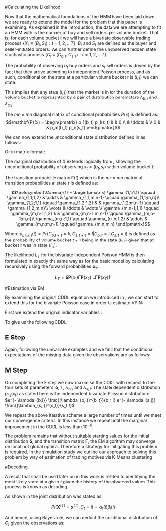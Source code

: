 \chapter{HMM Model Applied to VPIN}

#Calculating the Likelihood

Now that the mathematical foundations of the HMM have been laid down, we are ready to extend the model for the problem that this paper is examining. As explained in the introduction, the data we are attempting to fit an HMM with is the number of buy and sell orders per volume bucket. That is, for each volume bucket $t$ we will have a bivariate observable trading process $\{X_t \equiv (B_t, S_t): t = 1,2, \dots T \}$. $B_t$ and $S_t$ are defined as the buyer and seller-initiated orders. We can further define the unobserved hidden state stochastic process $\{C_t \equiv (C_{b;t}, C_{s;t}) : t = 1,2, \dots T\}$.

The probability of observing $b_t$ buy orders and $s_t$ sell orders is driven by the fact that they arrive according to independent Poisson process, and as such, conditional on the state at a particular volume bucket $t$ is $(i, j)$ we can state:

\begin{align}
 \begin{aligned}\label{eq:bivarPois}
 p_{i,j}(X) &= Pr(X_t = x | C_{b;t} = i, C_{s;t} = j) \\
            &= p_i(b_t) p_j(s_t) \\ 
            &= e^{- \lambda_{b;i}} \frac{(\lambda_{b;i})^{b_t}}{b_t !} \times e^{- \lambda_{s;j}} \frac{(\lambda_{s;j})^{s_t}}{s_t !} \\ 
  \end{aligned}
\end{align}

This implies that any state $(i, j)$ that the market is in for the duration of the volume bucket is represented by a pair of distribution parameters $\lambda_{b;i}$ and $\lambda_{s;j}$. 

The $mn \times mn$ diagonal matrix of conditional probabilities ${P}(x)$ is defined as:
$$\mathbf{P}(x) = \begin{pmatrix}
                   p_1(b_t) p_1(s_t) &        & 0 \\
                                     & \ddots &   \\
                   0                 &        & p_m(b_t) p_n(s_t)
                  \end{pmatrix}$$

We can now extend the unconditional state distribution defined in \eqref{eq:stateDist} as follows:

\begin{equation}\nonumber
  u_{i,j}(t) = Pr(C_{b;t} = i, C_{s;t} = j), t = 1,\dots,T
\end{equation}

Or in matrix format:

\begin{equation}\nonumber
  u_{i,j}(t) = \begin{pmatrix}
                     u_{1,1}(t),\dots,u_{1,n}(t), \dots u_{m,1}(t), \dots u_{m,n}(t)
               \end{pmatrix}
\end{equation}

The marginal distribution of $X$ extends logically from \eqref{eq:marginalNonStatWorking}, showing the unconditional probability of observing $x_t = (b_t, s_t)$ within volume bucket $t$:

\begin{align}
 \begin{aligned}\nonumber
    Pr(X_t = x) &= \sum_{i=1}^m \sum_{j=1}^n Pr(C_{b;t} = i, C_{s;t} = j) Pr(X_t = x | C_{b;t} = i, C_{s;t} = j) \\
                &= \sum_{i=1}^m \sum_{j=1}^n u_{i,j}(t) p_{i,j}(x) \\
                &= \begin{pmatrix}
                     u_{1,1}(t),\dots,u_{1,n}(t), \dots u_{m,1}(t), \dots u_{m,n}(t)
                   \end{pmatrix}
                   \begin{pmatrix}
                     p_1(b_t) p_1(s_t) &        & 0 \\
                                       & \ddots &   \\
                     0                 &        & p_m(b_t) p_n(s_t)
                   \end{pmatrix}
                   \begin{pmatrix}
                     1 \\
                     \vdots \\
                     1 
                   \end{pmatrix} \\
                &= \mathbf{u}(t) \mathbf{P}(x) \mathbf{1'}
 \end{aligned}
\end{align}

The transition probability matrix $\boldsymbol{\Gamma}(t)$ which is the $mn \times mn$ matrix of transition probabilities at state $t$ is defined as:

$$\boldsymbol{\Gamma}(1) = 
\begin{pmatrix}
  \gamma_{1,1;1,1}   \qquad \gamma_{1,1;1,2}   & \cdots & \gamma_{1,1;m,n-1}   \qquad \gamma_{1,1;m,n}\\
  \gamma_{1,2;1,1}   \qquad \gamma_{1,2;1,2}   &        & \gamma_{1,2;m,n-1}   \qquad \gamma_{1,2;m,n}\\
  \vdots                                       & \ddots & \vdots  \\
  \gamma_{m,n-1;1,1} \qquad \gamma_{m,n-1;1,2} &        & \gamma_{m,n-1;m,n-1} \qquad \gamma_{m,n-1;m,n}\\
  \gamma_{m,n;1,1}   \qquad \gamma_{m,n;1,2}   & \cdots & \gamma_{m,n;m,n-1}   \qquad \gamma_{m,n;m,n}
\end{pmatrix}$$

Where $\gamma_{i,j;k,l}(t) = Pr(C_{b;t+1} = k, C_{s;t+1} = l | C_{b;t} = i, C_{s;t} = j)$ is defined as the probability of volume bucket $t+1$ being in the state $(k,l)$ given that at bucket $t$ was in state $(i,j)$. 

The likelihood $L_T$ for the bivariate independent Poisson HMM is then formulated in exactly the same way as for the basic model \eqref{eq:likelihood} by calculating recursively using the forward probabilities $\boldsymbol{\alpha_t}$:

$$L_T = \boldsymbol{\delta} \mathbf{P}(x_1) \boldsymbol{\Gamma} \mathbf{P}(x_2) \dots   \boldsymbol{\Gamma} \mathbf{P}(x_T) \mathbf{1'}$$

#Estimation via EM

By examining the original CDDL equation we introduced in \eqref{eq:cddl}, we can start to extend this for the bivariate Poisson case in order to estimate VPIN:

\begin{align}
  \begin{aligned}\nonumber
    \text{log} \Big ( Pr(\mathbf{x}^{(T)}, \mathbf{c}^{(T)}) \Big ) &  
    = \sum_{j=1}^m u_j(1) \text{log } \delta_j
    + \sum_{j=1}^m \sum_{k=1}^m \Bigg ( \sum_{t=2}^T v_{jk}(t)   \Bigg ) \text{log } \gamma_{jk} 
    + \sum_{j=1}^m \sum_{t=1}^T u_j(t) \text{log } p_j(x_t)
  \end{aligned}
\end{align}

First we extend the original indicator variables \marginnote{Confusingly, Zucchini & MacDonald 2009 re-use the notation $u_j$ which has already been used to denote the unconditional state distribution}:

\begin{align}
  \begin{aligned}\nonumber
    u_{i,j}(t) & = 1 \iff C_{b;t} = i \text{ and } C_{s;t} = j\\
    v_{i,j;k,l}(t) & = 1 \iff C_{b;t-1} = i \text{ , }  C_{s;t-1} = i \text{ , }  C_{b;t} = k \text{ , } \text{ and }  C_{s;t} = l
  \end{aligned}
\end{align}

To give us the following CDDL:

\begin{align}
  \begin{aligned}\label{eq:cddlVPIN}
    \text{log} \Big ( Pr(\mathbf{x}^{(T)}, \mathbf{c}^{(T)}) \Big ) &  
    = \sum_{i=1}^m \sum_{j=1}^n u_{i,j}(1) \text{log } \delta_{i,j}
    + \sum_{i,k=1}^m \sum_{j,l=1}^n \Bigg ( \sum_{t=2}^T v_{i,j;k,l}(t)   \Bigg ) \text{log } \gamma_{i,j;k,l}(t) 
    + \sum_{i=1}^m \sum_{j=1}^n \sum_{t=1}^T u_{i,j}(t) \text{log } p_{i,j}(x_t)
  \end{aligned}
\end{align}

## E Step

Again, following the univariate examples \eqref{eq:uHat} and \eqref{eq:vHat} we find that the conditional expectations of the missing data given the observations are as follows:

\begin{align}
  \begin{aligned}\nonumber
    \hat{u}_{i,j}(t)  & = Pr(C_{b;t}=i,C_{s;t}=j| \mathbf{x}^{(T)}) \\
                      & = \alpha_t(i,j) \beta_{t}(i,j) / L_T
  \end{aligned}
\end{align}

\begin{align}
  \begin{aligned}\nonumber
    \hat{v}_{i,j;k,l}(t) & = Pr(C_{b;t-1}=i, C_{s;t-1}=j, C_{b;t}=k, C_{s;t}=l | \mathbf{x}^{(T)}) \\
                         & = \alpha_{t-1}(i,j) \gamma_{i,j;k,l} p_{k,l}(x_t) \beta_{t}(k,l) / L_T 
  \end{aligned}
\end{align}

## M Step

On completing the E step we now maximise the CDDL \eqref{eq:cddlVPIN} with respect to the four sets of parameters, $\boldsymbol{\delta}$, $\boldsymbol{\Gamma}$, $\lambda_{b;i}$ and $\lambda_{s;j}$. The state dependent distribution $p_{i,j}(x_t)$ as stated here \eqref{eq:bivarPois} is the independent bivariate Poisson distribution:  $e^{- \lambda_{b;i}} \frac{(\lambda_{b;i})^{b_t}}{b_t !} e^{- \lambda_{s;j}} \frac{(\lambda_{s;j})^{s_t}}{s_t !}$ \marginnote{For proof of this maximisation see Appendix 3}

\begin{align}
  \begin{aligned}\nonumber
    \text{Term to maximise} & \qquad \text{Parameter} & \text{Solution} \\
    \sum_{i=1}^m \sum_{j=1}^n u_{i,j}(1) \text{log } \delta_{i,j}                                             &\qquad \boldsymbol{\delta} & \delta_{i,j} = \frac{\hat{u}_{i,j}(1)}{ \sum_{i=1}^m \sum_{j=1}^n \hat{u}_{i,j}(1)}\\
    \sum_{i,k=1}^m \sum_{j,l=1}^n \Bigg ( \sum_{t=2}^T v_{i,j;k,l}(t) \Bigg ) \text{log } \gamma_{i,j;k,l}(t) &\qquad \boldsymbol{\Gamma} & \gamma_{i,j;k,l} = \frac{\sum_{t=2}^T \hat{v}_{i,j;k,l}(t)}{\sum_{k'=1}^m \sum_{l'=1}^n \sum_{t=2}^T \hat{v}_{i,j;k',l'}(t)} \\
    \sum_{i=1}^m \sum_{j=1}^n \sum_{t=1}^T u_{i,j}(t) \text{log } p_{i,j}(x_t)  & \qquad \lambda_{b;i}        &\hat{\lambda}_{b;i} = \frac{\sum_{j=1}^n \sum_{t=1}^T \hat{u}_{i,j}(t) b_t}{\sum_{j=1}^n \sum_{t=1}^T \hat{u}_{i,j}(t)} \\
                                                                                & \qquad \lambda_{s;j}        &\hat{\lambda}_{s;j} = \frac{\sum_{i=1}^m \sum_{t=1}^T \hat{u}_{i,j}(t) s_t}{\sum_{i=1}^m \sum_{t=1}^T \hat{u}_{i,j}(t)}
  \end{aligned}
\end{align}

We repeat the above iterative scheme a large number of times until we meet our convergence criteria. In this instance we repeat until the marginal improvement in the CDDL is less than $10^{-6}.$\marginnote{The R code for this algorithm can be found in Appendix 2}

The problem remains that without suitable starting values for the initial distribution $\boldsymbol{\delta}$, and the transition matrix $\boldsymbol{\Gamma}$, the EM algorithm may converge on local not global optima. Therefore a strategy for mitigating this problem is required. In the simulation study we outline our approach to solving this problem by way of estimation of trading motives via K-Means clustering

#Decoding

A result that shall be used later on in this work is related to identifying the most likely state at a given $t$ given the history of the observed values This process is known as decoding.  

As shown in \eqref{eq:alphaBeta} the joint distribution was stated as:

$$Pr(\mathbf{X}^{(T)} = \mathbf{x}^{(T)}, C_t = i) = \alpha_t(i) \beta_{t}(i)$$

And hence, using Bayes rule, we can deduct the conditional distribution of $C_t$ given the observations as:

\begin{align}
  \begin{aligned}\label{eq:localDecoding}
  Pr(C_t = i | \mathbf{X}^{(T)} = \mathbf{x}^{(T)}) &= \frac{Pr(\mathbf{X}^{(T)} = \mathbf{x}^{(T)}, C_t = i)}{Pr(\mathbf{X}^{(T)} = \mathbf{x}^{(T)}}\\
  &= \frac{\alpha_t(i) \beta_{t}(i)}{L_T}
  \end{aligned}
\end{align}


